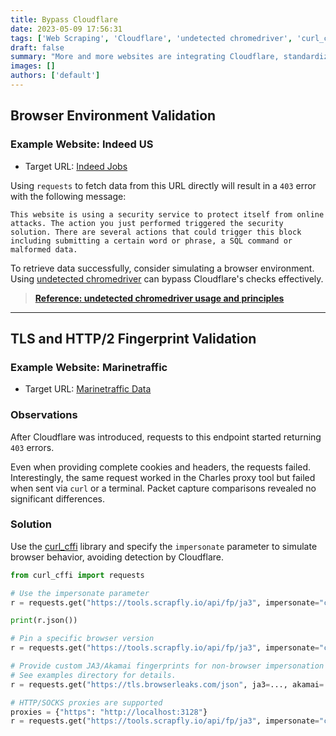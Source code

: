 ```yaml
---
title: Bypass Cloudflare
date: 2023-05-09 17:56:31
tags: ['Web Scraping', 'Cloudflare', 'undetected chromedriver', 'curl_cffi']
draft: false
summary: "More and more websites are integrating Cloudflare, standardizing anti-scraping mechanisms and enhancing reusability. Cloudflare's anti-scraping approach can generally be divided into two categories: browser environment validation via JavaScript execution and TLS/HTTP/2 fingerprint verification."
images: []
authors: ['default']
---
```


## Browser Environment Validation

### Example Website: Indeed US

- Target URL: [Indeed Jobs](https://www.indeed.com/jobs?q=&l=San+Antonio%2C+TX&from=searchOnHP&vjk=b40c51521578cf9a)

Using `requests` to fetch data from this URL directly will result in a `403` error with the following message:

`This website is using a security service to protect itself from online attacks. The action you just performed triggered the security solution. There are several actions that could trigger this block including submitting a certain word or phrase, a SQL command or malformed data.`

To retrieve data successfully, consider simulating a browser environment. Using [undetected chromedriver](https://github.com/ultrafunkamsterdam/undetected-chromedriver.git) can bypass Cloudflare's checks effectively.

> **[Reference: undetected chromedriver usage and principles](/blog/browser_automation)**

---

## TLS and HTTP/2 Fingerprint Validation

### Example Website: Marinetraffic

- Target URL: [Marinetraffic Data](https://www.marinetraffic.com/getData/get_data_json_4/z:12/X:351/Y:819/station:0)

### Observations

After Cloudflare was introduced, requests to this endpoint started returning `403` errors.

Even when providing complete cookies and headers, the requests failed. Interestingly, the same request worked in the Charles proxy tool but failed when sent via `curl` or a terminal. Packet capture comparisons revealed no significant differences.

### Solution

Use the [curl_cffi](https://github.com/lexiforest/curl_cffi) library and specify the `impersonate` parameter to simulate browser behavior, avoiding detection by Cloudflare.

```python
from curl_cffi import requests

# Use the impersonate parameter
r = requests.get("https://tools.scrapfly.io/api/fp/ja3", impersonate="chrome")

print(r.json())

# Pin a specific browser version
r = requests.get("https://tools.scrapfly.io/api/fp/ja3", impersonate="chrome124")

# Provide custom JA3/Akamai fingerprints for non-browser impersonation
# See examples directory for details.
r = requests.get("https://tls.browserleaks.com/json", ja3=..., akamai=...)

# HTTP/SOCKS proxies are supported
proxies = {"https": "http://localhost:3128"}
r = requests.get("https://tools.scrapfly.io/api/fp/ja3", impersonate="chrome", proxies=proxies)

```
